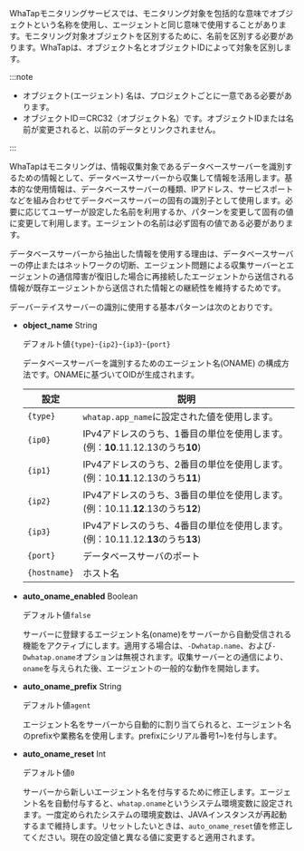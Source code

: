 WhaTapモニタリングサービスでは、モニタリング対象を包括的な意味でオブジェクトという名称を使用し、エージェントと同じ意味で使用することがあります。モニタリング対象オブジェクトを区別するために、名前を区別する必要があります。WhaTapは、オブジェクト名とオブジェクトIDによって対象を区別します。

:::note

-   オブジェクト(エージェント) 名は、プロジェクトごとに一意である必要があります。
-   オブジェクトID＝CRC32（オブジェクト名）です。オブジェクトIDまたは名前が変更されると、以前のデータとリンクされません。

:::

WhaTapはモニタリングは、情報収集対象であるデータベースサーバーを識別するための情報として、データベースサーバーから収集して情報を活用します。基本的な使用情報は、データベースサーバーの種類、IPアドレス、サービスポートなどを組み合わせてデータベースサーバーの固有の識別子として使用します。必要に応じてユーザーが設定した名前を利用するか、パターンを変更して固有の値に変更して利用します。エージェントの名前は必ず固有の値である必要があります。

データベースサーバーから抽出した情報を使用する理由は、データベースサーバーの停止またはネットワークの切断、エージェント問題による収集サーバーとエージェントの通信障害が復旧した場合に再接続したエージェントから送信される情報が既存エージェントから送信された情報との継続性を維持するためです。

デーバーテイスサーバーの識別に使用する基本パターンは次のとおりです。

-   **object_name** <span class='type'>String</span>

    デフォルト値`{type}`-`{ip2}`-`{ip3}`-`{port}`

    データベースサーバーを識別するためのエージェント名(ONAME) の構成方法です。ONAMEに基づいてOIDが生成されます。

    | 設定           | 説明                                                                      |
    | ------------ | ----------------------------------------------------------------------- |
    | `{type}`     | `whatap.app_name`に設定された値を使用します。                                         |
    | `{ip0}`      | IPv4アドレスのうち、1番目の単位を使用します。(例：**10**.11.12.13のうち**10**)                   |
    | `{ip1}`      | IPv4アドレスのうち、2番目の単位を使用します。(例：10.**11**.12.13のうち**11**)                   |
    | `{ip2}`      | IPv4アドレスのうち、3番目の単位を使用します。(例：10.11.**12**.13のうち**12**)                   |
    | `{ip3}`      | IPv4アドレスのうち、4番目の単位を使用します。(例：10.11.12.**13**のうち**13**)                   |
    | `{port}`     | データベースサーバのポート                                                           |
    | `{hostname}` | ホスト名                                                                    |

-   **auto_oname_enabled** <span class='type'>Boolean</span>

    デフォルト値`false`

    サーバーに登録するエージェント名(oname)をサーバーから自動受信される機能をアクティブにします。適用する場合は、`-Dwhatap.name`、および`-Dwhatap.oname`オプションは無視されます。収集サーバーとの通信により、`oname`を与えられた後、エージェントの一般的な動作を開始します。

-   **auto_oname_prefix** <span class='type'>String</span>

    デフォルト値`agent`

    エージェント名をサーバーから自動的に割り当てられると、エージェント名のprefixや業務名を使用します。prefixにシリアル番号1~)を付与します。

-   **auto_oname_reset** <span class='type'>Int</span>

    デフォルト値`0`

    サーバーから新しいエージェント名を付与するために修正します。エージェント名を自動付与すると、`whatap.oname`というシステム環境変数に設定されます。一度定められたシステムの環境変数は、JAVAインスタンスが再起動するまで維持します。リセットしたいときは、`auto_oname_reset`値を修正してください。現在の設定値と異なる値に変更すると適用されます。
